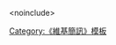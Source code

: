 <noin<includeonly></includeonly>clude>{{Signpostheader|author=|category=[[{{NAMESPACE}}:{{BASEPAGENAME}}|←返回]]}}</noinclude><div class="plainlinks"><noinclude>[[Category:《維基簡訊》模板]]</noinclude>